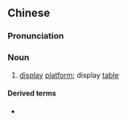 {{also|展示台}}
==Chinese==
{{zh-forms|s=展示台|type=21}}

===Pronunciation===
{{zh-pron
|m=zhǎnshìtái
|c=zin2 si6 toi4
|cat=n
}}

===Noun===
{{zh-noun}}

# [[display]] [[platform]]; display [[table]]

====Derived terms====
* {{zh-l|視頻展示臺}}